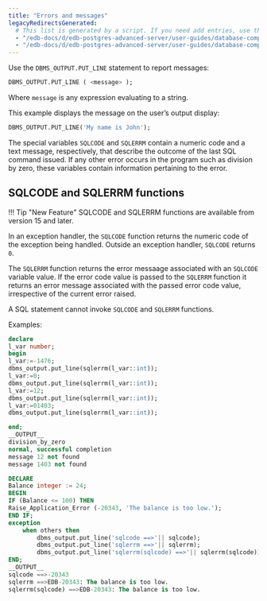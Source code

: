 ```yaml
---
title: "Errors and messages"
legacyRedirectsGenerated:
  # This list is generated by a script. If you need add entries, use the `legacyRedirects` key.
  - "/edb-docs/d/edb-postgres-advanced-server/user-guides/database-compatibility-for-oracle-developers-guide/9.6/Database_Compatibility_for_Oracle_Developers_Guide_v9.6.1.081.html"
  - "/edb-docs/d/edb-postgres-advanced-server/user-guides/database-compatibility-for-oracle-developers-guide/9.5/Database_Compatibility_for_Oracle_Developers_Guide.1.175.html"
---
```


<div id="errors_and_messages" class="registered_link"></div>

Use the `DBMS_OUTPUT.PUT_LINE` statement to report messages:

```sql
DBMS_OUTPUT.PUT_LINE ( <message> );
```

Where `message` is any expression evaluating to a string.

This example displays the message on the user’s output display:

```sql
DBMS_OUTPUT.PUT_LINE('My name is John');
```

The special variables `SQLCODE` and `SQLERRM` contain a numeric code and a text message, respectively, that describe the outcome of the last SQL command issued. If any other error occurs in the program such as division by zero, these variables contain information pertaining to the error.


## SQLCODE and SQLERRM functions

!!! Tip "New Feature"
    SQLCODE and SQLERRM functions are available from version 15 and later.

In an exception handler, the `SQLCODE` function returns the numeric code of the exception being handled. Outside an exception handler, `SQLCODE` returns `0`.

The `SQLERRM` function returns the error messaage associated with an `SQLCODE` variable value. If the error code value is passed to the `SQLERRM` function it returns an error message associated with the passed error code value, irrespective of the current error raised.

A SQL statement cannot invoke `SQLCODE` and `SQLERRM` functions.

Examples:

```sql
declare
l_var number;
begin
l_var:=-1476;
dbms_output.put_line(sqlerrm(l_var::int));
l_var:=0;
dbms_output.put_line(sqlerrm(l_var::int));
l_var:=12;
dbms_output.put_line(sqlerrm(l_var::int));
l_var:=01403;
dbms_output.put_line(sqlerrm(l_var::int));

end;
__OUTPUT__
division_by_zero
normal, successful completion
message 12 not found
message 1403 not found
```


```sql
DECLARE
Balance integer := 24;
BEGIN
IF (Balance <= 100) THEN
Raise_Application_Error (-20343, 'The balance is too low.');
END IF;
exception
    when others then
        dbms_output.put_line('sqlcode ==>'|| sqlcode);
        dbms_output.put_line('sqlerrm ==>'|| sqlerrm);
        dbms_output.put_line('sqlerrm(sqlcode) ==>'|| sqlerrm(sqlcode));
END;
__OUTPUT__
sqlcode ==>-20343
sqlerrm ==>EDB-20343: The balance is too low.
sqlerrm(sqlcode) ==>EDB-20343: The balance is too low.
```
